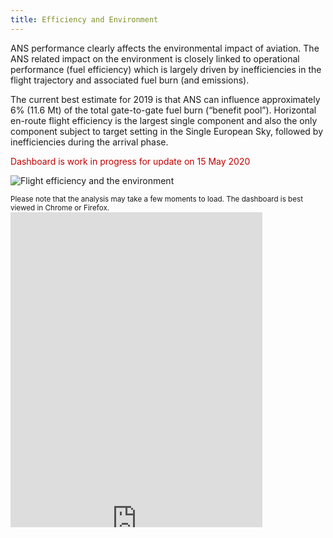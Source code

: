 ```yaml
---
title: Efficiency and Environment
---
```


<style type="text/css">
.img-responsive {
    margin: 0 auto;
    max-width: 75%
}

.resp-container {
    position: relative;
    overflow: hidden;
    padding-top: 100.0%;
}

.resp-iframe {
    position: absolute;
    top: 0;
    left: 0;
    width: 80%;
    height: 200%;
    border: 0;
}
</style>

<div class="container">
<div class="row align-items-start">
<div class="col-sm-9">
ANS performance clearly affects the environmental impact of aviation. 
The ANS related impact on the environment is closely linked to operational performance (fuel efficiency) which is largely driven by inefficiencies in the flight trajectory and associated fuel burn (and emissions). 

The current best estimate for 2019 is that ANS can influence approximately 6% (11.6 Mt) of the total gate-to-gate fuel burn (“benefit pool”). 
Horizontal en-route flight efficiency is the largest single component and also the only component subject to target setting in the Single European Sky, followed by inefficiencies during the arrival phase.  
 
<p style="color:#c00000">Dashboard is work in progress for update on 15 May 2020</p>
</div>
<div class="col-sm-3">
<div class="card border-0">
  <img class="card-img-top" src="/images/eff/eff_over.jpg" alt="Flight efficiency and the environment">
</div></div></div></div>
<small>Please note that the analysis may take a few moments to load. The dashboard is best viewed in Chrome or Firefox.</small>
<div class="resp-container">
<iframe class="resp-iframe" src="https://datastudio.google.com/embed/reporting/1dwQtc8pjOg2ZSPiH3Cumbx7qU2uYODZr/page/fg9v" frameborder="0" style="border:0" allowfullscreen></iframe>
</div>